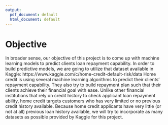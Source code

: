 ---
output:
  pdf_document: default
  html_document: default
---
# Objective

In broader sense, our objective of this project is to come up with machine learning models to predict clients loan repayment capability.  In order to build predictive models, we are going to utilize that dataset available in Kaggle:  https://www.kaggle.com/c/home-credit-default-risk/data
Home credit is using several machine learning algorithms to predict their clients’ repayment capability. They also try to build repayment plan such that their clients achieve their financial goal with ease. Unlike other financial institutions that rely on credit history to check applicant loan repayment ability, home credit targets customers who has very limited or no previous credit history available. Because home credit applicants have very little (or not at all) previous loan history available, we will try to incorporate as many datasets as possible provided by Kaggle for this project.

